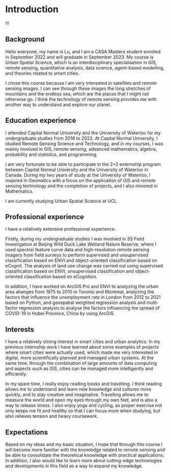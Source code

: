 # Introduction

!!!

## Background

Hello everyone, my name is Lu, and I am a CASA Masters student enrolled in September 2022 and will graduate in September 2023. My course is Urban Spatial Science, which is an interdisciplinary specialisation in GIS, remote sensing, quantitative analysis, data science, agent-based modelling, and theories related to smart cities.

I chose this course because I am very interested in satellites and remote sensing images. I can see through these images the long stretches of mountains and the endless sea, which are the places that I might not otherwise go. I think the technology of remote sensing provides me with another way to understand and explore our planet.

## Education experience

I attended Capital Normal University and the University of Waterloo for my undergraduate studies from 2018 to 2022. At Capital Normal University, I studied Remote Sensing Science and Technology, and in my courses, I was mainly involved in GIS, remote sensing, advanced mathematics, algebra, probability and statistics, and programming.

I am very fortunate to be able to participate in the 2+2 externship program between Capital Normal University and the University of Waterloo in Canada. During my two years of study at the University of Waterloo, I majored in Geomatics with a focus on the application of GIS and remote sensing technology and the completion of projects, and I also minored in Mathematics.

I am currently studying Urban Spatial Science at UCL.

## Professional experience

I have a relatively extensive professional experience.

Firstly, during my undergraduate studies I was involved in 3S Field Investigation at Beijing Wild Duck Lake Wetland Nature Reserve, where I used spectral feature curve data and high-resolution remote sensing imagery from field surveys to perform supervised and unsupervised classification based on ENVI and object-oriented classification based on eCognit. The analysis of land use change was carried out using supervised classification based on ENVI, unsupervised classification and object-oriented classification based on eCognition.

In addition, I have worked on ArcGIS Pro and ENVI to analyzing the urban area ahanges from 1975 to 2010 in Toronto and Montreal, analyzing the factors that influence the unemployment rate in London from 2012 to 2021 based on Python, and geospatial weighted regression analysis and multi-factor regression analysis to analyse the factors influencing the spread of COVID-19 in Hubei Province, China by using ArcGIS.

## Interests

I have a relatively strong interest in smart cities and urban analytics. In my previous internship work I have learned about some examples of projects where smart cities were actually used, which made me very interested in digital, more scientifically planned and managed urban systems. At the same time, through the combination of large amounts of data computing and aspects such as GIS, cities can be managed more intelligently and efficiently.

In my spare time, I really enjoy reading books and travelling. I think reading allows me to understand and learn new knowledge and cultures more quickly, and to stay creative and imaginative. Travelling allows me to measure the world and open my eyes through my own feet, and is also a way to release stress. I also enjoy yoga and cycling, as proper exercise not only keeps me fit and healthy so that I can focus more when studying, but also relieves tension and heavy coursework.

## Expectations

Based on my ideas and my basic situation, I hope that through this course I will become more familiar with the knowledge related to remote sensing and be able to consolidate the theoretical knowledge with practical applications. In addition, I also would like to learn more about cutting-edge technologies and developments in this field as a way to expand my knowledge.

